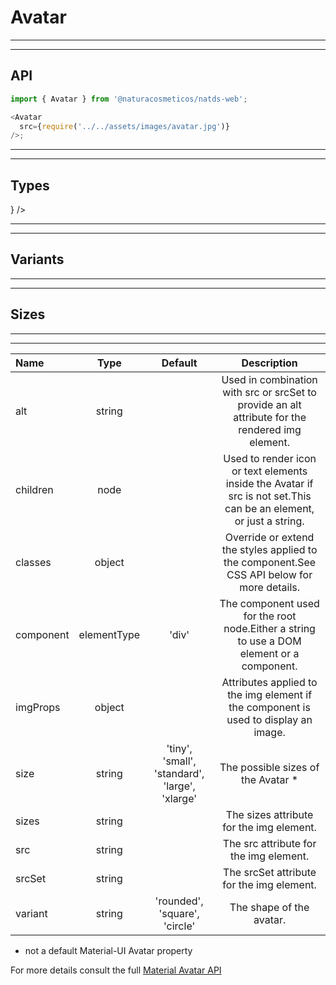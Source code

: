 
# Avatar

---

---

## API

```js highlight-line="2"
import { Avatar } from '@naturacosmeticos/natds-web';

<Avatar
  src={require('../../assets/images/avatar.jpg')}
/>;
```

---

---

## Types
<Preview>
  <Provider theme={themes.natura.light}>
    <div style={{ padding: '20px', display: 'flex' }}>
      <div style={{ marginRight: '20px' }}>
        <Avatar src={require('../../assets/images/1.jpg')} />
      </div>
      <div style={{ marginRight: '20px' }}>
        <Avatar src={require('../../assets/images/avatar.jpg')} />
      </div>
      <div style={{ marginRight: '20px' }}>
        <Avatar children="XD" />
      </div>
      <div style={{ marginRight: '20px' }}>
        <Avatar children={<Delete />} />
      </div>
    </div>
  </Provider>
</Preview>

---

---

## Variants
<Preview>
  <Provider theme={themes.natura.light}>
    <div style={{ padding: '20px', display: 'flex' }}>
      <div style={{ marginRight: '20px' }}>
        <Avatar src={require('../../assets/images/1.jpg')} />
      </div>
      <div style={{ marginRight: '20px' }}>
        <Avatar src={require('../../assets/images/1.jpg')} variant="rounded" />
      </div>
      <div style={{ marginRight: '20px' }}>
        <Avatar src={require('../../assets/images/1.jpg')} variant="square" />
      </div>
    </div>
  </Provider>
</Preview>

---

---

## Sizes
<Preview>
  <Provider theme={themes.natura.light}>
    <div style={{ padding: '20px', display: 'flex' }}>
      <div style={{ marginRight: '20px' }}>
        <Avatar src={require('../../assets/images/1.jpg')} size="tiny" />
      </div>
      <div style={{ marginRight: '20px' }}>
        <Avatar src={require('../../assets/images/1.jpg')} size="small" />
      </div>
      <div style={{ marginRight: '20px' }}>
        <Avatar src={require('../../assets/images/1.jpg')} size="standard" />
      </div>
      <div style={{ marginRight: '20px' }}>
        <Avatar src={require('../../assets/images/1.jpg')} size="large" />
      </div>
      <div style={{ marginRight: '20px' }}>
        <Avatar src={require('../../assets/images/1.jpg')} size="xlarge" />
      </div>
    </div>
  </Provider>
</Preview>

---

---

| Name                      | Type                                            | Default                                        | Description
| :--                       | :-:                                             | :-:                                            | :-:
| alt                       | string                                          |                                                | Used in combination with src or srcSet to provide an alt attribute for the rendered img element.
| children                  | node                                            |                                                | Used to render icon or text elements inside the Avatar if src is not set.This can be an element, or just a string.
| classes                   | object                                          |                                                | Override or extend the styles applied to the component.See CSS API below for more details.
| component                 | elementType                                     | 'div'                                          | The component used for the root node.Either a string to use a DOM element or a component.
| imgProps                  | object                                          |                                                | Attributes applied to the img element if the component is used to display an image.
| size                      | string                                          | 'tiny', 'small', 'standard', 'large', 'xlarge' | The possible sizes of the Avatar *
| sizes                     | string                                          |                                                | The sizes attribute for the img element.
| src                       | string                                          |                                                | The src attribute for the img element.
| srcSet                    | string                                          |                                                | The srcSet attribute for the img element.
| variant                   | string                                          | 'rounded', 'square', 'circle'                  | The shape of the avatar.

* not a default Material-UI Avatar property

For more details consult the full [Material Avatar API](https://material-ui.com/api/avatar/)
